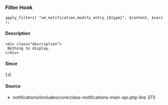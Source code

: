 
<UMBreadCrumb type="filter"/>

### Filter Hook    
    
```
apply_filters( "um_notification_modify_entry_{$type}", $content, $vars );
```

#### Description
    <div class="description">
     Nothing to display.
    </div>

#### Since
<div class="description">
1.0
</div>

#### Source
  - <Link href="https://github.com/ultimatemember/notifications/tree/2.3.1/includes/core/class--main-api.php#L373">notifications/includes/core/class-notifications-main-api.php</Link> <Link href="https://github.com/ultimatemember/notifications/tree/2.3.1/includes/core/class--main-api.php#L373">line 373</Link>


